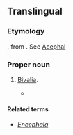 ==Translingual==
{{wikipedia}}
{{wikipedia|Bivalvia}}
{{wikispecies|Bivalvia}}
===Etymology===
{{etyl|NL.|mul}}, from {{etyl|grc|mul}} {{term|ἀκέφαλος||lang=grc|tr=akephalos|headless}}. See [[Acephal]]

===Proper noun===
{{mul-proper noun}} 

# {{context|obsolete|lang=mul}} [[Bivalia]].
#* {{quote-book
 | author  = Philip Henry Gosse 
 | title   =[[s:Natural History, Mollusca|Natural History]]
 | year    = 1854
 | page    = 57
 | passage = Naturalists arrange the Mollusca in six classes, named ''Cephalopoda'', ''Pteropoda'', ''Gasteropoda'', ''Conchifera'', ''Brachiopoda'', and ''Tunicata''. Of these the first three are sometimes distinguished as ''[[Encephala]]'', or furnished with a head; the last three as '''''Acephala''''', being destitute of that organ.
}}

====Related terms====
* ''[[Encephala]]''